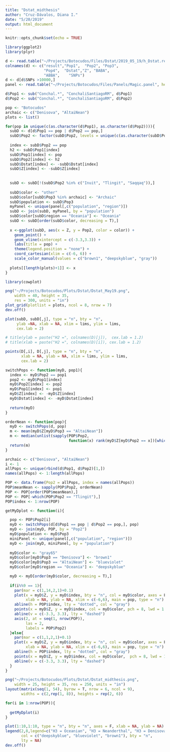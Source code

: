 ```yaml
---
title: "Dstat_midthesis"
author: "Cruz-Dávalos, Diana I."
date: "5/20/2019"
output: html_document
---
```


```r
knitr::opts_chunk$set(echo = TRUE)
```

```r
library(ggplot2)
library(plyr)
```

```r
d <- read.table("~/Projects/Botocudos/Files/Dstat/2019_05_19/h_Dstat.result")
colnames(d) <- c("result","Pop1",  "Pop2", "Pop3",  
                 "Pop4",  "Dstat","Z", "BABA",
                 "ABBA",	"SNPs")
d <- d[d$SNPs >10000,]
panel <- read.table("~/Projects/Botocudos/Files/Panels/Magic.panel", header = T)

d$Pop1 <- sub("Conchal.*", "ConchaliSantiagoRM", d$Pop1)
d$Pop2 <- sub("Conchal.*", "ConchaliSantiagoRM", d$Pop2)

```

```r

pop <- "Botocudos"
archaic <- c("Denisova", "AltaiNean")
plots <- list()

for(pop in unique(c(as.character(d$Pop1), as.character(d$Pop2)))){
  subD <- d[d$Pop1 == pop | d$Pop2 == pop,]
  subD$Pop2 <- factor(subD$Pop2, levels = unique(c(as.character(subD$Pop1), as.character(subD$Pop2))))
  
  index <- subD$Pop2 == pop
  h2 <- subD$Pop1[index]
  subD$Pop1[index] <- pop
  subD$Pop2[index] <- h2
  subD$Dstat[index] <- -subD$Dstat[index]
  subD$Z[index] <- -subD$Z[index]
  
  
  subD <- subD[!(subD$Pop2 %in% c("Inuit", "Tlingit", "Saqqaq")),]
  
  subD$color <- "other"
  subD$color[subD$Pop3 %in% archaic] <- "Archaic"
  subD$population <- subD$Pop3
  myPanel <- unique(panel[,c("population", "region")])
  subD <- join(subD, myPanel, by = "population")
  subD$color[subD$region == "Oceania"] <- "Oceania"
  subD <- subD[order(subD$color, decreasing = T),]
  
  x <-ggplot(subD, aes(x = Z, y = Pop2, color = color)) +
    geom_point() +
    geom_vline(xintercept = c(-3.3,3.3)) +
    labs(title = pop) +
    theme(legend.position = "none") +
    coord_cartesian(xlim = c(-6, 6)) +
    scale_color_manual(values = c("brown1", "deepskyblue", "gray"))
  
  plots[[length(plots)+1]] <- x
}

```

```r
library(cowplot)
```

```r
png("~/Projects/Botocudos/Plots/Dstat/Dstat_May19.png", 
    width = 40, height = 35,
    res = 300, units = "in")
plot_grid(plotlist = plots, ncol = 8, nrow = 7)
dev.off()
```

```r


plot(subD, subD[,j], type = "n", bty = "n", 
     ylab =NA, xlab = NA, xlim = lims, ylim = lims,
     cex.lab = 2)

# title(ylab = paste("H2 =", colnames(D)[j]),  cex.lab = 1.2)
# title(xlab = paste("H2 =", colnames(D)[i]), cex.lab = 1.2)

points(D[,i], D[,j], type = "n", bty = "n", 
       xlab = NA, ylab = NA, xlim = lims, ylim = lims,
       cex.lab = 2)
```

```r
switchPops <- function(myD, pop1){
  index <- myD$Pop2 == pop1
  pop2 <- myD$Pop1[index]
  myD$Pop2[index] <- pop2
  myD$Pop1[index] <- pop1
  myD$Z[index] <- -myD$Z[index]
  myD$Dstat[index] <- -myD$Dstat[index]
  
  return(myD)
}

orderNean <- function(pop){
  myD <- switchPops(d, pop)
  m <- mean(myD$Z[myD$Pop3 == "AltaiNean"])
  m <- median(unlist(sapply(POP$Pop2, 
                            function(x) rank(myD$Z[myD$Pop2 == x])[which(myD$Pop3[myD$Pop2 == x] == "AltaiNean")])))
  return(m)
}
```

```r
archaic <- c("Denisova", "AltaiNean")
i <- 1
allPops <- unique(rbind(d$Pop1, d$Pop2)[1,])
names(allPops) <- 1:length(allPops)

POP <- data.frame(Pop2 = allPops, index = names(allPops))
POP$meanNean <- sapply(POP$Pop2, orderNean)
POP <- POP[order(POP$meanNean),]
POP <- POP[-which(POP$Pop2 == "Tlingit"),]
POP$index <- 1:nrow(POP)
```

```r
getMyDplot <- function(i){

  pop <- POP$Pop2[i]
  myD <- switchPops(d[d$Pop1 == pop | d$Pop2 == pop,], pop)
  myD <- join(myD, POP, by = "Pop2")
  myD$population <- myD$Pop3
  miniPanel <- unique(panel[,c("population", "region")])
  myD <- join(myD, miniPanel, by = "population")
  
  myD$color <- "gray65"
  myD$color[myD$Pop3 == "Denisova"] <- "brown1"
  myD$color[myD$Pop3 == "AltaiNean"] <- "blueviolet"
  myD$color[myD$region == "Oceania"] <- "deepskyblue"

  myD <- myD[order(myD$color, decreasing = T),]
  
  if(i%%9 == 1){
    par(mar = c(1,14,2,1)+0.1)
    plot(x = myD$Z, y = myD$index, bty = "n", col = myD$color, axes = F,
         xlab = NA, ylab = NA, xlim = c(-6,6), main = pop, type = "n")
    abline(h = POP$index, lty = "dotted", col = "gray")
    points(x = myD$Z, y = myD$index, col = myD$color, pch = 8, lwd = 1.2)
    abline(v = c(-3.3, 3.3), lty = "dashed")
    axis(2, at = seq(1, nrow(POP)), 
         las = 2,
         labels = POP$Pop2)
  }else{
    par(mar = c(1,1,2,1)+0.1)
    plot(x = myD$Z, y = myD$index, bty = "n", col = myD$color, axes = F,
         xlab = NA, ylab = NA, xlim = c(-6,6), main = pop, type = "n")
    abline(h = POP$index, lty = "dotted", col = "gray")
    points(x = myD$Z, y = myD$index, col = myD$color,  pch = 8, lwd = 1.2)
    abline(v = c(-3.3, 3.3), lty = "dashed")
  }
}

```

```r
png("~/Projects/Botocudos/Plots/Dstat/Dstat_midthesis.png", 
    width = 25, height = 35, res = 250, units = "in")
layout(matrix(seq(1, 54), byrow = T, nrow = 6, ncol = 9),
       widths = c(2,rep(1, 8)), heights = rep(2, 6))

for(i in 1:nrow(POP)){
  
  getMyDplot(i)
}

plot(1:10,1:10, type = "n", bty = "n", axes = F, xlab = NA, ylab = NA)
legend(2,8,legend=c("H3 = Oceanian", "H3 = Neanderthal", "H3 = Denisova"), pch = 8, lwd = 1.2,
       col = c("deepskyblue", "blueviolet", "brown1"), bty = "n",
       lty = NA)
dev.off()

```

